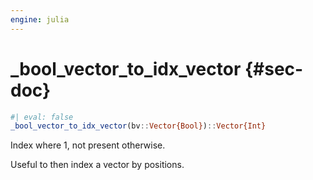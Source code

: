 ```yaml
---
engine: julia
---
```


# _bool_vector_to_idx_vector {#sec-doc}
    

::: {.callout-note appearance="simple" title="docblock" collapse=false}    


```julia
#| eval: false
_bool_vector_to_idx_vector(bv::Vector{Bool})::Vector{Int}

```

Index where 1, not present otherwise.
 
Useful to then index a vector by positions.
 


:::
    

